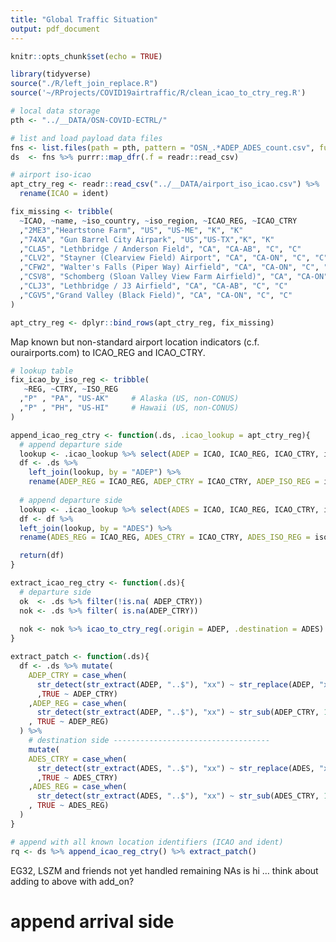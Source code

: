 ```yaml
---
title: "Global Traffic Situation"
output: pdf_document
---
```


```r
knitr::opts_chunk$set(echo = TRUE)
```
```r
library(tidyverse)
source("./R/left_join_replace.R")
source('~/RProjects/COVID19airtraffic/R/clean_icao_to_ctry_reg.R')
```

```r
# local data storage
pth <- "../__DATA/OSN-COVID-ECTRL/"

# list and load payload data files
fns <- list.files(path = pth, pattern = "OSN_.*ADEP_ADES_count.csv", full.names = TRUE)
ds  <- fns %>% purrr::map_dfr(.f = readr::read_csv)
```

```r
# airport iso-icao
apt_ctry_reg <- readr::read_csv("../__DATA/airport_iso_icao.csv") %>%
  rename(ICAO = ident)

fix_missing <- tribble(
  ~ICAO, ~name, ~iso_country, ~iso_region, ~ICAO_REG, ~ICAO_CTRY
  ,"2ME3","Heartstone Farm", "US", "US-ME", "K", "K"
  ,"74XA", "Gun Barrel City Airpark", "US","US-TX","K", "K"
  ,"CLA5", "Lethbridge / Anderson Field", "CA", "CA-AB", "C", "C"
  ,"CLV2", "Stayner (Clearview Field) Airport", "CA", "CA-ON", "C", "C"     # https://www.unipage.net/en/airport/clv2
  ,"CFW2", "Walter's Falls (Piper Way) Airfield", "CA", "CA-ON", "C", "C"   # https://www.unipage.net/en/airport/cwf2
  ,"CSV8", "Schomberg (Sloan Valley View Farm Airfield)", "CA", "CA-ON", "C", "C" # unipage
  ,"CLJ3", "Lethbridge / J3 Airfield", "CA", "CA-AB", "C", "C"              # unipage
  ,"CGV5","Grand Valley (Black Field)", "CA", "CA-ON", "C", "C"             # unipage
)

apt_ctry_reg <- dplyr::bind_rows(apt_ctry_reg, fix_missing)
```

Map known but non-standard airport location indicators (c.f. ourairports.com) to ICAO_REG and ICAO_CTRY.


```r
# lookup table
fix_icao_by_iso_reg <- tribble(
   ~REG, ~CTRY, ~ISO_REG
  ,"P" , "PA", "US-AK"     # Alaska (US, non-CONUS)
  ,"P" , "PH", "US-HI"     # Hawaii (US, non-CONUS)
)

append_icao_reg_ctry <- function(.ds, .icao_lookup = apt_ctry_reg){
  # append departure side
  lookup <- .icao_lookup %>% select(ADEP = ICAO, ICAO_REG, ICAO_CTRY, iso_region)
  df <- .ds %>%
    left_join(lookup, by = "ADEP") %>%
    rename(ADEP_REG = ICAO_REG, ADEP_CTRY = ICAO_CTRY, ADEP_ISO_REG = iso_region)
  
  # append departure side
  lookup <- .icao_lookup %>% select(ADES = ICAO, ICAO_REG, ICAO_CTRY, iso_region)
  df <- df %>% 
  left_join(lookup, by = "ADES") %>% 
  rename(ADES_REG = ICAO_REG, ADES_CTRY = ICAO_CTRY, ADES_ISO_REG = iso_region)

  return(df)
}

extract_icao_reg_ctry <- function(.ds){
  # departure side
  ok  <- .ds %>% filter(!is.na( ADEP_CTRY))
  nok <- .ds %>% filter( is.na(ADEP_CTRY))
  
  nok <- nok %>% icao_to_ctry_reg(.origin = ADEP, .destination = ADES)
}

extract_patch <- function(.ds){
  df <- .ds %>% mutate(
    ADEP_CTRY = case_when( 
      str_detect(str_extract(ADEP, "..$"), "xx") ~ str_replace(ADEP, "xx", "")
      ,TRUE ~ ADEP_CTRY)
    ,ADEP_REG = case_when( 
      str_detect(str_extract(ADEP, "..$"), "xx") ~ str_sub(ADEP_CTRY, 1, 1)
    , TRUE ~ ADEP_REG)
  ) %>%
    # destination side -----------------------------------
    mutate(
    ADES_CTRY = case_when( 
      str_detect(str_extract(ADES, "..$"), "xx") ~ str_replace(ADES, "xx", "")
      ,TRUE ~ ADES_CTRY)
    ,ADES_REG = case_when( 
      str_detect(str_extract(ADES, "..$"), "xx") ~ str_sub(ADES_CTRY, 1, 1)
    , TRUE ~ ADES_REG)
  )
}
```

```r
# append with all known location identifiers (ICAO and ident)
rq <- ds %>% append_icao_reg_ctry() %>% extract_patch()
```

EG32, LSZM and friends not yet handled
remaining NAs is hi ... think about adding to above with add_on?

# append arrival side
  
